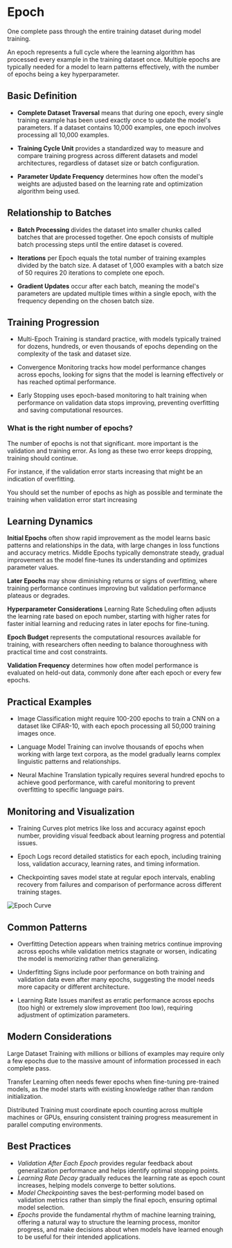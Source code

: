 # Epoch

One complete pass through the entire training dataset during model training.

An epoch represents a full cycle where the learning algorithm has processed every example in the training dataset once. Multiple epochs are typically needed for a model to learn patterns effectively, with the number of epochs being a key hyperparameter.

## Basic Definition
- **Complete Dataset Traversal** means that during one epoch, every single training example has been used exactly once to update the model's parameters. If a dataset contains 10,000 examples, one epoch involves processing all 10,000 examples.

- **Training Cycle Unit** provides a standardized way to measure and compare training progress across different datasets and model architectures, regardless of dataset size or batch configuration.

- **Parameter Update Frequency** determines how often the model's weights are adjusted based on the learning rate and optimization algorithm being used.

## Relationship to Batches
- **Batch Processing** divides the dataset into smaller chunks called batches that are processed together. One epoch consists of multiple batch processing steps until the entire dataset is covered.

- **Iterations** per Epoch equals the total number of training examples divided by the batch size. A dataset of 1,000 examples with a batch size of 50 requires 20 iterations to complete one epoch.

- **Gradient Updates** occur after each batch, meaning the model's parameters are updated multiple times within a single epoch, with the frequency depending on the chosen batch size.

## Training Progression
- Multi-Epoch Training is standard practice, with models typically trained for dozens, hundreds, or even thousands of epochs depending on the complexity of the task and dataset size.

- Convergence Monitoring tracks how model performance changes across epochs, looking for signs that the model is learning effectively or has reached optimal performance.

- Early Stopping uses epoch-based monitoring to halt training when performance on validation data stops improving, preventing overfitting and saving computational resources.

### What is the right number of epochs?
The number of epochs is not that significant. more important is the validation and training error. As long as these two error keeps dropping, training should continue.

For instance, if the validation error starts increasing that might be an indication of overfitting.

You should set the number of epochs as high as possible and terminate the training when validation error start increasing

## Learning Dynamics
**Initial Epochs** often show rapid improvement as the model learns basic patterns and relationships in the data, with large changes in loss functions and accuracy metrics.
Middle Epochs typically demonstrate steady, gradual improvement as the model fine-tunes its understanding and optimizes parameter values.

**Later Epochs** may show diminishing returns or signs of overfitting, where training performance continues improving but validation performance plateaus or degrades.

**Hyperparameter Considerations**
Learning Rate Scheduling often adjusts the learning rate based on epoch number, starting with higher rates for faster initial learning and reducing rates in later epochs for fine-tuning.

**Epoch Budget** represents the computational resources available for training, with researchers often needing to balance thoroughness with practical time and cost constraints.

**Validation Frequency** determines how often model performance is evaluated on held-out data, commonly done after each epoch or every few epochs.

## Practical Examples
- Image Classification might require 100-200 epochs to train a CNN on a dataset like CIFAR-10, with each epoch processing all 50,000 training images once.

- Language Model Training can involve thousands of epochs when working with large text corpora, as the model gradually learns complex linguistic patterns and relationships.

- Neural Machine Translation typically requires several hundred epochs to achieve good performance, with careful monitoring to prevent overfitting to specific language pairs.

## Monitoring and Visualization
- Training Curves plot metrics like loss and accuracy against epoch number, providing visual feedback about learning progress and potential issues.

- Epoch Logs record detailed statistics for each epoch, including training loss, validation accuracy, learning rates, and timing information.

- Checkpointing saves model state at regular epoch intervals, enabling recovery from failures and comparison of performance across different training stages.

![Epoch Curve](public/epoch.webp)

## Common Patterns
- Overfitting Detection appears when training metrics continue improving across epochs while validation metrics stagnate or worsen, indicating the model is memorizing rather than generalizing.

- Underfitting Signs include poor performance on both training and validation data even after many epochs, suggesting the model needs more capacity or different architecture.

- Learning Rate Issues manifest as erratic performance across epochs (too high) or extremely slow improvement (too low), requiring adjustment of optimization parameters.

## Modern Considerations
Large Dataset Training with millions or billions of examples may require only a few epochs due to the massive amount of information processed in each complete pass.

Transfer Learning often needs fewer epochs when fine-tuning pre-trained models, as the model starts with existing knowledge rather than random initialization.

Distributed Training must coordinate epoch counting across multiple machines or GPUs, ensuring consistent training progress measurement in parallel computing environments.

## Best Practices
- *Validation After Each Epoch* provides regular feedback about generalization performance and helps identify optimal stopping points.
- *Learning Rate Decay* gradually reduces the learning rate as epoch count increases, helping models converge to better solutions.
- *Model Checkpointing* saves the best-performing model based on validation metrics rather than simply the final epoch, ensuring optimal model selection.
- *Epochs* provide the fundamental rhythm of machine learning training, offering a natural way to structure the learning process, monitor progress, and make decisions about when models have learned enough to be useful for their intended applications.